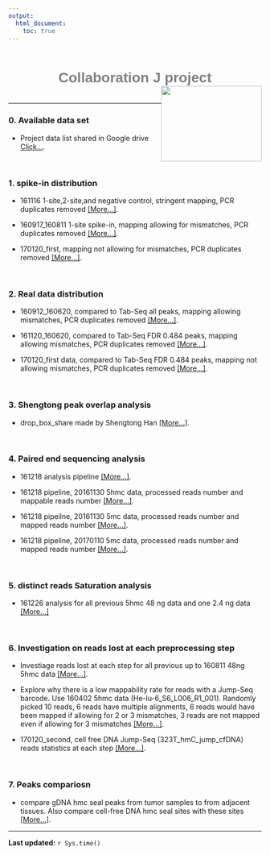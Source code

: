 ```yaml
---
output:
  html_document:
    toc: true
---
```


<h1 style="color:grey;font-family:arial; position:relative; top:15px;text-align:center;">Collaboration J project<img src="website_materials/research_website_logo.png"  style="float:right;width:200px;height:150px;"></h1>
<br>

***
### 0. **Available data set**

* Project data list shared in Google drive  [Click...](https://drive.google.com/open?id=1WesFCQTrFplnXRKCHmhqtm1529DHc5Sc2tX7GkRa_-U).

<br>

### 1. **spike-in distribution**

* 161116 1-site,2-site,and negative control, stringent mapping, PCR duplicates removed  [[More...]](./analysis/161120_161116_spike_in_data_plot_reads_distribution.html).

* 160917_160811 1-site spike-in, mapping allowing for mismatches, PCR duplicates removed  [[More...]](./analysis/160912_plot_reads_distribution_UMI_dedupped.html).

* 170120_first, mapping not allowing for mismatches, PCR duplicates removed  [[More...]](./analysis/170204_170120_first_batch_spike_in_plot_reads_distribution.html).

<br>

### 2. **Real data distribution**
* 160912_160620, compared to Tab-Seq all peaks, mapping allowing mismatches, PCR duplicates removed  [[More...]](./analysis/160912_plot_reads_distribution_UMI_dedupped.html).

* 161120_160620, compared to Tab-Seq FDR 0.484 peaks, mapping allowing mismatches, PCR duplicates removed  [[More...]](./analysis/161120_160620_data_plot_reads_distribution.html).

* 170120_first data, compared to Tab-Seq FDR 0.484 peaks, mapping not allowing mismatches, PCR duplicates removed  [[More...]](./analysis/170204_170120_first_batch_data_plot_reads_distribution.html).

<br>

### 3. **Shengtong peak overlap analysis**
* drop_box_share made by Shengtong Han  [[More...]](./analysis/JumpSeq_dropbox_shengtong.pdf).

<br>

### 4. **Paired end sequencing analysis**
* 161218 analysis pipeline  [[More...]](./analysis/161218_paired_end_reads_mapping_pipeline.html).

* 161218 pipeline, 20161130 5hmc data, processed reads number and mappable reads number  [[More...]](./analysis/161218_161130_paired_end_reads_statistics.html).

* 161218 pipeilne, 20161130 5mc data, processed reads number and mapped reads number  [[More...]](./analysis/161222_161130_5mc_paired_end_reads_statistics.html).

* 161218 pipeline, 20170110 5mc data, processed reads number and mapped reads number  [[More...]](./analysis/170115_170110_paired_end_reads_statistics.html).

<br>

### 5. **distinct reads Saturation analysis**
* 161226 analysis for all previous 5hmc 48 ng data and one 2.4 ng data  [[More...]](./analysis/161226_previous_5hmc_distinct_reads_saturation_analysis.html)

<br>

### 6. **Investigation on reads lost at each preprocessing step**
* Investiage reads lost at each step for all previous up to 160811 48ng 5hmc data  [[More...]](./analysis/170207_previous_5hmc_samples_reads_lost_at_each_preprocessing_step.html).

* Explore why there is a low mappability rate for reads with a Jump-Seq barcode. Use 160402 5hmc data (He-lu-6_S6_L006_R1_001). Randomly picked 10 reads, 6 reads have multiple alignments, 6 reads would have been mapped if allowing for 2 or 3 mismatches, 3 reads are not mapped even if allowing for 3 mismatches  [[More...]](./analysis/170210_investigate_low_mappability_issue.html).

* 170120_second, cell free DNA Jump-Seq (323T_hmC_jump_cfDNA) reads statistics at each step  [[More...]](./analysis/170210_20170120_second_human_cf_5hmc_samples_reads_lost_at_each_preprocessing_step.html).

<br>

### 7. Peaks compariosn
* compare gDNA hmc seal peaks from tumor samples to from adjacent tissues. Also compare cell-free DNA hmc seal sites with these sites [[More...]](./analysis/170210_20170120_second_human_cf_5hmc_samples_peak_comparison.html).


***

**Last updated:** `r Sys.time()`